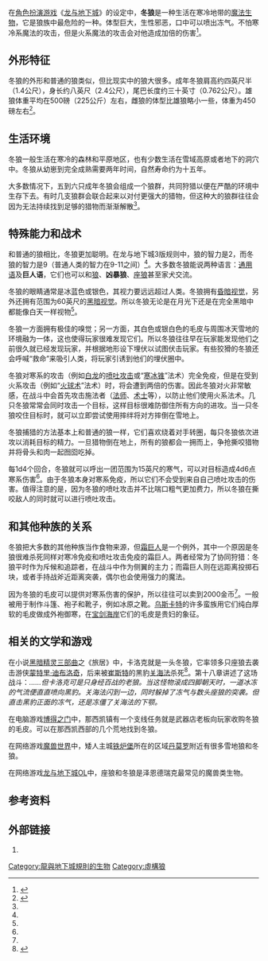 {{Fanpov|time=2021-08-30T12:53:46+00:00}}
{{Infobox D&D creature
| name=冬狼
| alignment=中立邪恶
| type=[[魔法生物|魔法生物]]
| subtype=
| source=[[怪物图鉴|怪物图鉴]]
| first=
| mythical=
| based=
| wizards_image_URL=http://www.wizards.com/dnd/images/MM35_gallery/MM35_PG256.jpg
| OGL_stats_URL=http://www.systemreferencedocuments.org/35/sovelior_sage/monstersTtoZ.html#winter-wolf
}}
在[[角色扮演游戏|角色扮演游戏]]《[[龙与地下城|龙与地下城]]》的设定中，'''冬狼'''是一种生活在寒冷地带的[[魔法生物|魔法生物]]，它是狼族中最危险的一种。体型巨大，生性邪恶，口中可以喷出冻气。不怕寒冷系魔法的攻击，但是火系魔法的攻击会对他造成加倍的伤害<ref name="MM">{{cite book|title=龙与地下城 怪物图鉴 |year=2003年1月 |publisher=第三波软件（北京）有限公司 |isbn=7-89495-093-9 }}</ref>。

== 外形特征 ==

冬狼的外形和普通的狼类似，但比现实中的狼大很多。成年冬狼肩高约四英尺半（1.4公尺），身长约八英尺（2.4公尺），尾巴长度约三十英寸（0.762公尺）。雄狼体重平均在500磅（225公斤）左右，雌狼的体型比雄狼略小一些，体重为450磅左右<ref name="Guide">{{cite book|title=轰杀冬狼指南（Slayer's Guide to Winter Wolves）|publisher=Mongoose Publishing}}</ref>。

== 生活环境 ==

冬狼一般生活在寒冷的森林和平原地区，也有少数生活在雪域高原或者地下的洞穴中。冬狼从幼崽到完全成熟需要两年时间，自然寿命约为十五年。

大多数情况下，五到六只成年冬狼会组成一个狼群，共同狩猎以便在严酷的环境中生存下去。有时几支狼群会联合起来以对付更强大的猎物，但这种大的狼群往往会因为无法持续找到足够的猎物而渐渐解散<ref name="Guide" />。

== 特殊能力和战术 ==

和普通的狼相比，冬狼更加聪明。在龙与地下城3版规则中，狼的智力是2，而冬狼的智力是9（普通人类的智力在9-11之间）<ref name="MM" />。大多数冬狼能说两种语言：[[通用语|通用语]]及'''巨人语'''，它们也可以和[[狼|狼]]、'''凶暴狼'''、[[座狼|座狼]]甚至家犬交流。

冬狼的眼睛通常是冰蓝色或银色，其视力要远远超过人类。冬狼拥有[[昏暗视觉|昏暗视觉]]，另外还拥有范围为60英尺的[[黑暗视觉|黑暗视觉]]。所以冬狼无论是在月光下还是在完全黑暗中都能像白天一样视物<ref name="Guide" />。

冬狼一方面拥有极佳的嗅觉；另一方面，其白色或银白色的毛皮与周围冰天雪地的环境融为一体，这也使得玩家很难发现它们。所以冬狼往往早在玩家能发现他们之前很久就已经发现玩家，并根据地形设下埋伏以试图伏击玩家。有些狡猾的冬狼还会呼喊“救命”来吸引人类，将玩家引诱到他们的埋伏圈中。

冬狼对寒系的攻击（例如[[龙_(龙与地下城)|白龙]]的[[喷吐攻击|喷吐攻击]]或“[[寒冰锥|寒冰锥]]”法术）完全免疫，但是在受到火系攻击（例如“[[火球术|火球术]]”法术）时，将会遭到两倍的伤害。因此冬狼对火非常敏感，在战斗中会首先攻击施法者（[[法师_(龙与地下城)|法师]]、[[术士|术士]]等），以防止他们使用火系法术。几只冬狼常常会同时攻击一个目标，这样目标很难防御住所有方向的进攻。当一只冬狼咬住目标时，就可以立即尝试使用摔绊将对方摔倒在雪地上。

冬狼捕猎的方法基本上和普通的狼一样，它们喜欢绕着对手转圈，每只冬狼依次进攻以消耗目标的精力。一旦猎物倒在地上，所有的狼都会一拥而上，争抢撕咬猎物并将骨头和肉一起囫囵吃掉。

每1d4个回合，冬狼就可以呼出一团范围为15英尺的寒气，可以对目标造成4d6点寒系伤害<ref name="MM" />。由于冬狼本身对寒系免疫，所以它们不会受到来自自己喷吐攻击的伤害。值得注意的是，因为冬狼的喷吐攻击并不比喘口粗气更加费力，所以冬狼在撕咬敌人的同时就可以进行喷吐攻击。

== 和其他种族的关系 ==

冬狼把大多数的其他种族当作食物来源，但[[霜巨人_(龙与地下城)|霜巨人]]是一个例外，其中一个原因是冬狼很难杀死同样对寒冷免疫和喷吐攻击免疫的霜巨人。两者经常为了协同狩猎：冬狼平时作为斥候和追踪者，在战斗中作为侧翼的主力；而霜巨人则在远距离投掷石块，或者手持战斧近距离突袭，偶尔也会使用强力的魔法。

因为冬狼的毛皮可以提供对寒系伤害的保护，所以往往可以卖到2000金币<ref name="Guide" />。一般被用于制作斗篷、袍子和靴子，例如冰原之靴。[[乌斯卡特|乌斯卡特]]的许多蛮族用它们纯白厚软的毛皮做成外袍御寒，在[[宝剑海岸|宝剑海岸]]它们的毛皮是贵妇的象征。

== 相关的文学和游戏 ==

在小说[[黑暗精灵三部曲|黑暗精灵三部曲]]之《旅居》中，卡洛克就是一头冬狼，它率领多只座狼去袭击游侠[[蒙特里·迪布洛奇|蒙特里·迪布洛奇]]，后来被[[崔斯特|崔斯特]]的黑豹[[关海法|关海法]]杀死<ref>{{cite book|author=[[R·A·萨尔瓦多|R·A·萨尔瓦多]]|title=旅居 |publisher=龙门书局 |isbn=7801119924 }}</ref>。第十八章讲述了这场战斗：''……但卡洛克可是只身经百战的老狼。当这怪物滚成四脚朝天时，一道冰冻的气流便直直喷向黑豹。关海法闪到一边，同时躲掉了冻气与数头座狼的突袭。但直击黑豹正面的冻气，还是冻僵了关海法的下颚。''

在电脑游戏[[博得之门|博得之门]]中，那西凯镇有一个支线任务就是武器店老板向玩家收购冬狼的毛皮。可以在那西凯西部的几个荒地找到冬狼。

在网络游戏[[魔兽世界|魔兽世界]]中，矮人主城[[铁炉堡|铁炉堡]]所在的区域[[丹莫罗|丹莫罗]]附近有很多雪地狼和冬狼。

在网络游戏[[龙与地下城OL|龙与地下城OL]]中，座狼和冬狼是泽恩德瑞克最常见的魔兽类生物。

== 参考资料 ==
{{reflist}}

== 外部链接 ==

# {{cite web |url=http://www.ntrpg.org/yy/undertopia/article.php?articleid=1089 |title=轰杀冬狼指南 |publisher=最深的地下城 |accessdate=2008-06-18 |archive-date=2019-09-22 |archive-url=https://web.archive.org/web/20190922032922/http://www.ntrpg.org/yy/undertopia/article.php?articleid=1089 |dead-url=yes }}

{{龙与地下城生物}}
{{DEFAULTSORT:Winter wolf}}
[[Category:龍與地下城規則的生物|Category:龍與地下城規則的生物]]
[[Category:虛構狼|Category:虛構狼]]